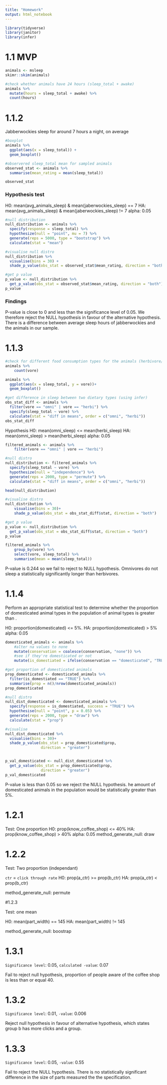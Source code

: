 ```yaml
---
title: "Homework"
output: html_notebook
---
```


```r
library(tidyverse)
library(janitor)
library(infer)
```

# 1.1 MVP
```r
animals <- msleep
skimr::skim(animals)
```

```r
#check whether animals have 24 hours (sleep_total + awake)
animals %>% 
  mutate(hours = sleep_total + awake) %>% 
  count(hours)
```


# 1.1.2
Jabberwockies sleep for around 7 hours a night, on average

```r
#boxplot
animals %>%
  ggplot(aes(x = sleep_total)) +
  geom_boxplot()

#observered sleep_total mean for sampled animals
observed_stat <- animals %>%
  summarise(mean_rating = mean(sleep_total))

observed_stat
```
### Hypothesis test
H0: mean(avg_animals_sleep) & mean(jaberwockies_sleep) == 7
HA: mean(avg_animals_sleep) & mean(jaberwockies_sleep) != 7
alpha: 0.05

```r
#null distribution
null_distribution <- animals %>%
  specify(response = sleep_total) %>%
  hypothesize(null = "point", mu = 7) %>%
  generate(reps = 5000, type = "bootstrap") %>%
  calculate(stat = "mean")

#visualise null distro
null_distribution %>%
  visualise(bins = 30) +
  shade_p_value(obs_stat = observed_stat$mean_rating, direction = "both")

#get p value
p_value <- null_distribution %>%
  get_p_value(obs_stat = observed_stat$mean_rating, direction = "both")
p_value
```
### Findings
P-value is close to 0 and less than the significance level of 0.05. 
We therefore reject the NULL hypothesis in favour of the alternative hypothesis. 
There is a difference between average sleep hours of jabberwockies and the animals 
in our sample.


# 1.1.3
```r
#check for different food consumption types for the animals (herbivore/carnivore)
animals %>% 
    count(vore)
```
```r
animals %>% 
  ggplot(aes(x = sleep_total, y = vore))+
  geom_boxplot()

#get difference in sleep between two dietary types (using infer)
obs_stat_diff <- animals %>% 
  filter(vore == "omni" | vore == "herbi") %>% 
  specify(sleep_total ~ vore) %>% 
  calculate(stat = "diff in means", order = c("omni", "herbi"))
obs_stat_diff
```

Hypothesis
H0: mean(omni_sleep) <= mean(herbi_sleep)
HA: mean(omni_sleep) > mean(herbi_sleep)
alpha: 0.05
```r
filtered_animals <- animals %>% 
    filter(vore == "omni" | vore == "herbi")

#null distro
null_distribution <- filtered_animals %>% 
  specify(sleep_total ~ vore) %>% 
  hypothesize(null = "independence") %>% 
  generate(reps = 2000, type = "permute") %>% 
  calculate(stat = "diff in means", order = c("omni", "herbi"))

head(null_distribution)

#visualise distro
null_distribution %>% 
    visualise(bins = 30)+
    shade_p_value(obs_stat = obs_stat_diff$stat, direction = "both")

#get p value
p_value <- null_distribution %>%
  get_p_value(obs_stat = obs_stat_diff$stat, direction = "both")
p_value
```
```r
filtered_animals %>% 
    group_by(vore) %>% 
    select(vore, sleep_total) %>% 
    summarise(mean = mean(sleep_total))
```

P-value is 0.244 so we fail to reject to NULL hypothesis. Omnivores do not sleep 
a statistically significantly longer than herbivores.

# 1.1.4

Perform an appropriate statistical test to determine whether the proportion of domesticated animal types in the population of animal types is greater than .

H0: proportion(domesticated) <= 5%.
HA: proportion(domesticated) > 5%
alpha: 0.05

```r
domesticated_animals <- animals %>% 
    #alter na values to none
    mutate(conservation = coalesce(conservation, "none")) %>%
    #see if they're domesticated or not
    mutate(is_domestiated = ifelse(conservation == "domesticated", "TRUE", "FALSE"))

#get proportion of domesticated animals
prop_domesticated <- domesticated_animals %>% 
  filter(is_domestiated == "TRUE") %>% 
  summarise(prop = n()/nrow(domesticated_animals))
prop_domesticated
```
```r
#null distro
null_dist_domesticated <- domesticated_animals %>% 
  specify(response = is_domestiated, success = "TRUE") %>%
  hypothesise(null = "point", p = 0.05) %>% 
  generate(reps = 2000, type = "draw") %>% 
  calculate(stat = "prop")

#visualise
null_dist_domesticated %>% 
  visualise(bins = 30)+
  shade_p_value(obs_stat = prop_domesticated$prop,
                direction = "greater")


p_val_domesticated <- null_dist_domesticated %>% 
  get_p_value(obs_stat = prop_domesticated$prop,
                direction = "greater")
p_val_domesticated
```
P-value is less than 0.05 so we reject the NULL hypothesis. he amount of
domesticated animals in the population would be statistically greater than 5%.

# 1.2.1

Test: One proportion
H0: prop(know_coffee_shop) <= 40%
HA: prop(know_coffee_shop) > 40%
alpha: 0.05
method_generate_null: draw

# 1.2.2

Test: Two proportion (independant)

`ctr` = `click through rate`
H0: prop(a_ctr) >= prop(b_ctr)
HA: prop(a_ctr) < prop(b_ctr)

method_generate_null: permute

#1.2.3

Test: one mean

H0: mean(part_width) == 145
HA: mean(part_width) != 145

method_generate_null: boostrap


# 1.3.1
`Significance level`: 0.05, `calculated -value`: 0.07

Fail to reject null hypothesis, proportion of people aware of the coffee shop is
less than or equal 40.

# 1.3.2
`Significance level`: 0.01, `-value`: 0.006

Reject null hypothesis in favour of alternative hypothesis, which states group  b 
has more clicks and a group.

# 1.3.3
`Significance level`: 0.05, `-value`: 0.55

Fail to reject the NULL hypothesis. There is no statistically significant difference 
in the size of parts measured the the specification.
